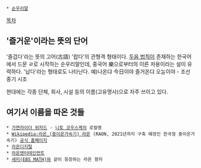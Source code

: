  * [[순우리말]]

[[목차]]
== '즐거운'이라는 뜻의 단어 ==
'즐겁다'라는 뜻의 고어(古語) '랍다'의 관형격 형태이다. [[두음 법칙]]이 존재하는 한국어에서 드문 ㄹ로 시작하는 순우리말인데, 중국어 樂으로부터의 이른 차용이라는 설이 유력하다. '납다'라는 형태로도 나타난다. 예)나온댜 今日이야 즐거온댜 오ᄂᆞᆯ이야 - 조선 중기 시조

현대에는 각종 단체, 회사, 시설 등의 이름(고유명사)으로 자주 쓰이고 있다.

== 여기서 이름을 따온 것들 ==
 * [[가면라이더 위자드]] - [[니토 코우스케]]의 로컬명
 * [[Wikipedia:라온_(중이온가속기) 라온]] (RAON, 2021년까지 구축 예정인 한국형 중이온가속기) [http://risp.ibs.re.kr/ 공식 홈페이지]
 * [[라온디지털]]
 * [[라온엔터테인먼트]]
 * [[세미(EBS MATH)]]와 같이 등장하는 라온 왕자
